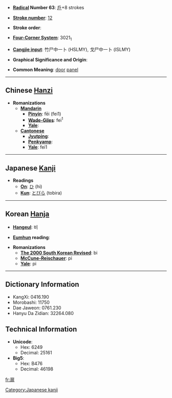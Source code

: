 * '''[[Wiktionary:Chinese radical index| Radical]] Number 63''': [[Wiktionary:Chinese radical index 戶|戶]]+8 strokes

* '''[[Wiktionary:Chinese total strokes index|Stroke number]]''': [[Wiktionary:Chinese total strokes index 12|12]]

* '''Stroke order''': 

* '''[[Wiktionary:Chinese four corner index|Four-Corner System]]''': 3021<sub>1</sub>

* '''[[Wiktionary:Chinese Cangjie index|Cangjie input]]''': 竹尸中一卜 (HSLMY), 戈尸中一卜 (ISLMY)

* '''Graphical Significance and Origin''': 

* '''Common Meaning''': [[door]] [[panel]]

----

== Chinese [[Hanzi]] ==

* '''Romanizations'''
** '''[[Mandarin]]'''
*** '''[[Pinyin]]''': fēi (fei1)
*** '''[[Wade-Giles]]''': fei<sup>1</sup>
*** '''[[Yale]]''': 
** '''[[Cantonese]]'''
*** '''[[Jyutping]]''':
*** '''[[Penkyamp]]''': 
*** '''[[Yale]]''': fei1


----

== Japanese [[Kanji]] ==

* '''Readings'''
** '''[[On]]''': [[ひ]] (hi)
** '''[[Kun]]''': [[とびら]] (tobira)

[[Category:Japanese kanji]]
----

== Korean [[Hanja]] ==

* '''[[Hangeul]]''': 비

* '''[[Eumhun]] reading''': 

* '''Romanizations'''
** '''[[The 2000 South Korean Revised Romanization|The 2000 South Korean Revised]]''': bi
** '''[[McCune-Reischauer]]''': pi
** '''[[Yale]]''': pi

----

== Dictionary Information ==

* KangXi: 0416.190
* Morobashi: 11750
* Dae Jaweon: 0761.230
* Hanyu Da Zidian: 32264.080

== Technical Information ==

* '''Unicode''':
** Hex: 6249
** Decimal: 25161
* '''Big5''':
** Hex: B476
** Decimal: 46198

[[fr:扉]]